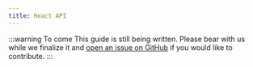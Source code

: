 ```yaml
---
title: React API
---
```


:::warning To come
This guide is still being written.
Please bear with us while we finalize it and [open an issue on GitHub](https://github.com/wwnorton/design-system/issues) if you would like to contribute.
:::
